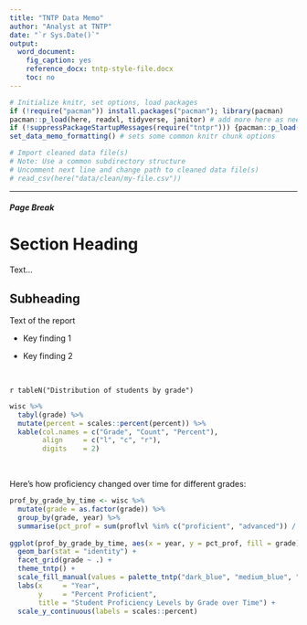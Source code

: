 ```yaml
---
title: "TNTP Data Memo"
author: "Analyst at TNTP"
date: "`r Sys.Date()`"
output:
  word_document:
    fig_caption: yes
    reference_docx: tntp-style-file.docx
    toc: no
---
```


<!-- Initializing knitr -->
```r
# Initialize knitr, set options, load packages
if (!require("pacman")) install.packages("pacman"); library(pacman)
pacman::p_load(here, readxl, tidyverse, janitor) # add more here as needed
if (!suppressPackageStartupMessages(require("tntpr"))) {pacman::p_load(devtools); devtools::install_github("tntp/tntpr")}; pacman::p_load(tntpr)
set_data_memo_formatting() # sets some common knitr chunk options
```

<!-- Import data file(s) -->

```r

# Import cleaned data file(s)
# Note: Use a common subdirectory structure
# Uncomment next line and change path to cleaned data file(s)
# read_csv(here("data/clean/my-file.csv"))

```

<!-- The next line is a horizontal rule -->
***


<!------------------------ Executive Summary ------------------------>
##### Page Break

Section Heading
=======================

Text...

Subheading
--------------------------------------------------------

Text of the report

* Key finding 1

* Key finding 2


<br/> <!--  The <br/> tag is a way to introduce vertical spacing -->

<!-- Use inline R and the function tableN to create a table caption.-->
`r tableN("Distribution of students by grade")`

```r

wisc %>%
  tabyl(grade) %>%
  mutate(percent = scales::percent(percent)) %>%
  kable(col.names = c("Grade", "Count", "Percent"), 
        align     = c("l", "c", "r"), 
        digits    = 2)

```

<br/>

Here's how proficiency changed over time for different grades:
<br/>

```r

prof_by_grade_by_time <- wisc %>%
  mutate(grade = as.factor(grade)) %>%
  group_by(grade, year) %>%
  summarise(pct_prof = sum(proflvl %in% c("proficient", "advanced")) / sum(!is.na(proflvl)))
  
ggplot(prof_by_grade_by_time, aes(x = year, y = pct_prof, fill = grade)) +
  geom_bar(stat = "identity") +
  facet_grid(grade ~ .) +
  theme_tntp() +
  scale_fill_manual(values = palette_tntp("dark_blue", "medium_blue", "light_blue", "green", "gold", "medium_gray")) +
  labs(x     = "Year", 
       y     = "Percent Proficient", 
       title = "Student Proficiency Levels by Grade over Time") +
  scale_y_continuous(labels = scales::percent)

```

